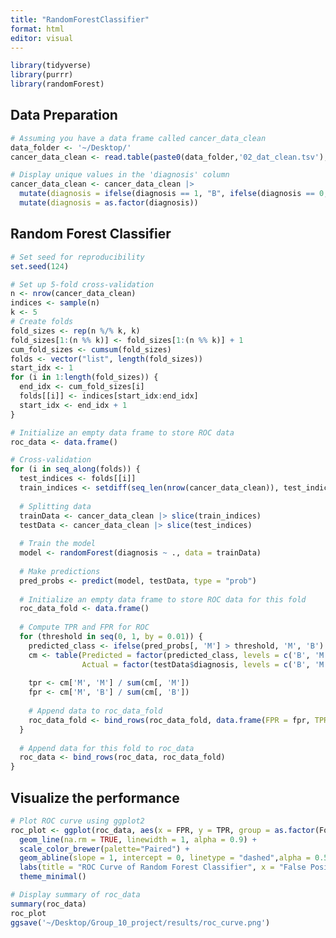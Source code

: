 ```yaml
---
title: "RandomForestClassifier"
format: html
editor: visual
---
```


```r
library(tidyverse)
library(purrr)
library(randomForest)
```

## Data Preparation

```r
# Assuming you have a data frame called cancer_data_clean
data_folder <- '~/Desktop/'
cancer_data_clean <- read.table(paste0(data_folder,'02_dat_clean.tsv'),sep = '\t',header = TRUE)

# Display unique values in the 'diagnosis' column
cancer_data_clean <- cancer_data_clean |>
  mutate(diagnosis = ifelse(diagnosis == 1, "B", ifelse(diagnosis == 0, "M", diagnosis))) |>
  mutate(diagnosis = as.factor(diagnosis))
```

## Random Forest Classifier

```r
# Set seed for reproducibility
set.seed(124)

# Set up 5-fold cross-validation
n <- nrow(cancer_data_clean)
indices <- sample(n)
k <- 5
# Create folds
fold_sizes <- rep(n %/% k, k)
fold_sizes[1:(n %% k)] <- fold_sizes[1:(n %% k)] + 1
cum_fold_sizes <- cumsum(fold_sizes)
folds <- vector("list", length(fold_sizes))
start_idx <- 1
for (i in 1:length(fold_sizes)) {
  end_idx <- cum_fold_sizes[i]
  folds[[i]] <- indices[start_idx:end_idx]
  start_idx <- end_idx + 1
}

# Initialize an empty data frame to store ROC data
roc_data <- data.frame()

# Cross-validation
for (i in seq_along(folds)) {
  test_indices <- folds[[i]]
  train_indices <- setdiff(seq_len(nrow(cancer_data_clean)), test_indices)
  
  # Splitting data
  trainData <- cancer_data_clean |> slice(train_indices)
  testData <- cancer_data_clean |> slice(test_indices)
  
  # Train the model
  model <- randomForest(diagnosis ~ ., data = trainData)
  
  # Make predictions
  pred_probs <- predict(model, testData, type = "prob")
  
  # Initialize an empty data frame to store ROC data for this fold
  roc_data_fold <- data.frame()
  
  # Compute TPR and FPR for ROC
  for (threshold in seq(0, 1, by = 0.01)) {
    predicted_class <- ifelse(pred_probs[, 'M'] > threshold, 'M', 'B')
    cm <- table(Predicted = factor(predicted_class, levels = c('B', 'M')),
                Actual = factor(testData$diagnosis, levels = c('B', 'M')))
    
    tpr <- cm['M', 'M'] / sum(cm[, 'M'])
    fpr <- cm['M', 'B'] / sum(cm[, 'B'])
    
    # Append data to roc_data_fold
    roc_data_fold <- bind_rows(roc_data_fold, data.frame(FPR = fpr, TPR = tpr, Threshold = threshold, Fold = i))
  }
  
  # Append data for this fold to roc_data
  roc_data <- bind_rows(roc_data, roc_data_fold)
}

```

## Visualize the performance

```r
# Plot ROC curve using ggplot2
roc_plot <- ggplot(roc_data, aes(x = FPR, y = TPR, group = as.factor(Fold), color = as.factor(Fold))) +
  geom_line(na.rm = TRUE, linewidth = 1, alpha = 0.9) +
  scale_color_brewer(palette="Paired") +
  geom_abline(slope = 1, intercept = 0, linetype = "dashed",alpha = 0.5) +
  labs(title = "ROC Curve of Random Forest Classifier", x = "False Positive Rate", y = "True Positive Rate", color = "Fold") +
  theme_minimal()

# Display summary of roc_data
summary(roc_data)
roc_plot
ggsave('~/Desktop/Group_10_project/results/roc_curve.png')
```
